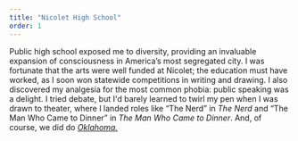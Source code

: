 ```yaml
---
title: "Nicolet High School"
order: 1
---
```


Public high school exposed me to diversity, providing an invaluable expansion of consciousness in America’s most segregated city. I was fortunate that the arts were well funded at Nicolet; the education must have worked, as I soon won statewide competitions in writing and drawing. I also discovered my analgesia for the most common phobia: public speaking was a delight. I tried debate, but I'd barely learned to twirl my pen when I was drawn to theater, where I landed roles like “The Nerd” in _The Nerd_ and “The Man Who Came to Dinner” in _The Man Who Came to Dinner_. And, of course, we did do <a target='_blank' href='https://www.youtube.com/watch?v=lnHRVzKoNN0&mode=theatre'>_Oklahoma._</a>